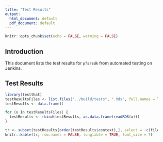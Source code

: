 ```yaml
---
title: "Test Results"
output:
  html_document: default
  pdf_document: default
---
```


```r
knitr::opts_chunk$set(echo = FALSE, warning = FALSE)
```

## Introduction

This document lists the test results for `pfsrsdk` from automated testing on
Jenkins.

## Test Results

```r
library(testthat)
testResultsFiles <- list.files("../build/tests", ".Rds", full.names = TRUE)
testResults <- data.frame()

for (x in testResultsFiles) {
  testResults <- rbind(testResults, as.data.frame(readRDS(x)))
}

tr <- subset(testResults[order(testResults$context),], select = -c(file))
knitr::kable(tr, row.names = FALSE, longtable = TRUE, font_size = 7)
```
